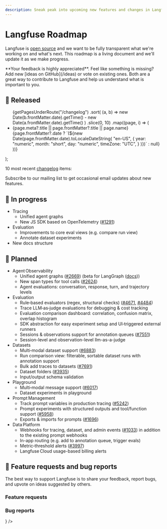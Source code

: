```yaml
---
description: Sneak peak into upcoming new features and changes in Langfuse. This page is updated regularly.
---
```


# Langfuse Roadmap

Langfuse is [open source](/open-source) and we want to be fully transparent what we're working on and what's next. This roadmap is a living document and we'll update it as we make progress.


<Callout type="info">
  **Your feedback is highly appreciated**. Feel like something is missing? Add
  new [ideas on GitHub](/ideas) or vote on existing ones. Both are a great way
  to contribute to Langfuse and help us understand what is important to you.
</Callout>

## 🚀 Released


  <ul className="list-disc list pl-6">
    {getPagesUnderRoute("/changelog")
      .sort(
        (a, b) =>
          new Date(b.frontMatter.date).getTime() -
          new Date(a.frontMatter.date).getTime()
      )
      .slice(0, 10)
      .map((page, i) => (
        <li
          className="my-2"
          id={page.route.replace("/changelog/", "")}
          key={page.route.replace("/changelog/", "")}
        >
          <Link
            key={page.route}
            href={page.route}
            className="_text-primary-600 _underline _decoration-from-font [text-underline-position:from-font]"
          >
            <span className="">
              {page.meta?.title || page.frontMatter?.title || page.name}
            </span>
          </Link>
          <span className="text-primary/60 ml-2 hidden sm:inline">
            {page.frontMatter?.date
              ? `(${new Date(page.frontMatter.date).toLocaleDateString(
                  "en-US",
                  {
                    year: "numeric",
                    month: "short",
                    day: "numeric",
                    timeZone: "UTC",
                  }
                )})`
              : null}
          </span>
        </li>
      ))}
  </ul>
);

10 most recent [changelog](/changelog) items:

<ChangelogList />


<Callout type="info">

Subscribe to our mailing list to get occasional email updates about new features.

<ProductUpdateSignup source="self-host guide" className="my-3 max-w-sm" />

</Callout>

## 🚧 In progress

- Tracing
  - Unified agent graphs
  - New JS SDK based on OpenTelemetry ([#1291](https://github.com/orgs/langfuse/discussions/1291))
- Evaluation
  - Improvements to core eval views (e.g. compare run view)
  - Annotate dataset experiments
- New docs structure

## 🔮 Planned

- Agent Observability
  - Unified agent graphs ([#2669](https://github.com/orgs/langfuse/discussions/2669)) (beta for LangGraph ([docs](/docs/tracing-features/agent-graphs)))
  - New span types for tool calls ([#2624](https://github.com/orgs/langfuse/discussions/2624))
  - Agent evaluations: conversation, response, turn, and trajectory levels
- Evaluation
  - Rule‑based evaluators (regex, structural checks) ([#4671](https://github.com/orgs/langfuse/discussions/4671), [#4484](https://github.com/orgs/langfuse/discussions/4484))
  - Trace LLM‑as‑judge evaluations for debugging & cost tracking
  - Evaluation comparison dashboard: correlation, confusion matrix, overlap histogram
  - SDK abstraction for easy experiment setup and UI‑triggered external runners
  - Sessions & observations support for annotation queues ([#7551](https://github.com/orgs/langfuse/discussions/7551))
  - Session-level and observation-level llm-as-a-judge
- Datasets
  - Multi‑modal dataset support ([#6883](https://github.com/orgs/langfuse/discussions/6883))
  - Run comparison view: filterable, sortable dataset runs with annotation support
  - Bulk add traces to datasets ([#7691](https://github.com/orgs/langfuse/discussions/7691))
  - Dataset folders ([#3935](https://github.com/orgs/langfuse/discussions/3935))
  - Input/output schema validation
- Playground
  - Multi‑modal message support ([#6017](https://github.com/orgs/langfuse/discussions/6017))
  - Dataset experiments in playground
- Prompt Management
  - Track prompt variables in production tracing ([#5242](https://github.com/orgs/langfuse/discussions/5242))
  - Prompt experiments with structured outputs and tool/function support ([#5958](https://github.com/orgs/langfuse/discussions/5958))
  - Exports & imports for prompts ([#1696](https://github.com/orgs/langfuse/discussions/1696))
- Data Platform
  - Webhooks for tracing, dataset, and admin events ([#1033](https://github.com/orgs/langfuse/discussions/1033)) in addition to the existing prompt webhooks
  - In-app routing (e.g. add to annotation queue, trigger evals)
  - Metric‑threshold alerts ([#3997](https://github.com/orgs/langfuse/discussions/3997))
  - Langfuse Cloud usage-based billing alerts

## 🙏 Feature requests and bug reports

The best way to support Langfuse is to share your feedback, report bugs, and upvote on ideas suggested by others.

### Feature requests


<GhDiscussionsPreview filterCategory="Ideas" itemsPerPage={10} />

### Bug reports


<Cards num={2}>
  <Card href="/issues" title="Bugs (GitHub Issues)" arrow icon={<Bug />} />
</Cards>
